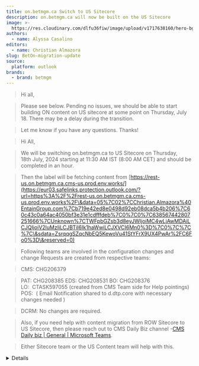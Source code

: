 ```yaml
---
title: on.betmgm.ca Switch to US Sitecore
description: on.betmgm.ca will now be built on the US Sitecore
image: >-
  https://res.cloudinary.com/dlfu36fiw/image/upload/v1717638160/hero-bg_mkts99.png
authors:
  - name: Alyssa Casalino
editors:
  - name: Christian Almazora
slug: BetOn-migration-update
source:
  platform: outlook
brands:
  - brand: betmgm
---
```


> Hi all,

> Please see below. Pending no issues, we should be able to start building ON content on US sitecore at some point on Thursday, July 18. There may be a delay during the transition.

> Let me know if you have any questions. Thanks!

> Hi All,

> We will be switching on.betmgm.ca to US Sitecore on Thursday, 18th July, 2024 starting at 11:30 AM IST (8:00 AM CET) and should be completed in an hour.

> Then the label will be fetching content from [https://rest-us.on.betmgm.ca.cms-us.prod.env.works/](https://eur03.safelinks.protection.outlook.com/?url=https%3A%2F%2Frest-us.on.betmgm.ca.cms-us.prod.env.works%2F\&data=05%7C02%7CChristian.Almazora%40EntainGroup.com%7Cb719e42ed8e0498d92eb08dca5b4b206%7C60c43c0a64ac4050bf3e31e1cdfffdeb%7C0%7C0%7C638567442807251666%7CUnknown%7CTWFpbGZsb3d8eyJWIjoiMC4wLjAwMDAiLCJQIjoiV2luMzIiLCJBTiI6Ik1haWwiLCJXVCI6Mn0%3D%7C0%7C%7C%7C\&sdata=ZsrqqgSZqcNbEQ5KewoVu41StYFrX9UX4PwAr%2FC6Fo0%3D\&reserved=0)

> Following teams are involved in the configuration changes and change Requests are created from respective teams:

> CMS: CHG206379

> PAT: CHG208385
> EDS: CHG208531
> BO: CHG208376
> LO:  CTASK597055 (created from CMS Team side for Help pointings)
> POS:  ( Email Notification shared to d.dtp.core with necessary changes needed )

> DCRM: No changes are required.

> Also, if you need help with content migration from ROW Sitecore to US Sitecore, then please reach out to CMS Daily Biz channel -[CMS Daily biz | General | Microsoft Teams](https://eur03.safelinks.protection.outlook.com/?url=https%3A%2F%2Fteams.microsoft.com%2Fl%2Fchannel%2F19%253A973444efa39748dda9d00c81589fb71e%2540thread.skype%2FGeneral%3FgroupId%3D2cd5a235-74dc-41a3-9905-fe5db5d810f6%26tenantId%3D60c43c0a-64ac-4050-bf3e-31e1cdfffdeb\&data=05%7C02%7CChristian.Almazora%40EntainGroup.com%7Cb719e42ed8e0498d92eb08dca5b4b206%7C60c43c0a64ac4050bf3e31e1cdfffdeb%7C0%7C0%7C638567442807260400%7CUnknown%7CTWFpbGZsb3d8eyJWIjoiMC4wLjAwMDAiLCJQIjoiV2luMzIiLCJBTiI6Ik1haWwiLCJXVCI6Mn0%3D%7C0%7C%7C%7C\&sdata=2PKQwX5iBao%2BBmzh0T9eaMV8ANxPwPiewJj7QcANQQk%3D\&reserved=0).

> Either Sitecore team or the US Content team will help with this.

<Details summary="Source">
  ![](https://res.cloudinary.com/dlfu36fiw/image/upload/v1721179199/updates/on-migration-update/ON_update_p0ascr.jpg)![](https://res.cloudinary.com/dlfu36fiw/image/upload/v1721179196/updates/on-migration-update/ON_update_2_yau2bz.jpg)
</Details>
